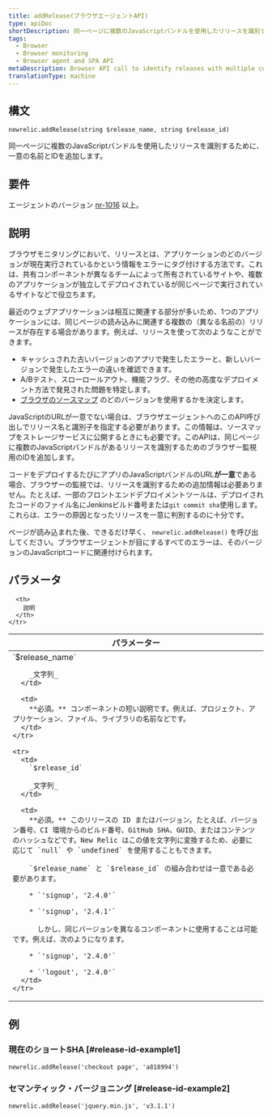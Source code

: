 ```yaml
---
title: addRelease(ブラウザエージェントAPI)
type: apiDoc
shortDescription: 同一ページに複数のJavaScriptバンドルを使用したリリースを識別するために、一意の名前とIDを追加します。
tags:
  - Browser
  - Browser monitoring
  - Browser agent and SPA API
metaDescription: Browser API call to identify releases with multiple components on the same page.
translationType: machine
---
```


## 構文

```
newrelic.addRelease(string $release_name, string $release_id)
```

同一ページに複数のJavaScriptバンドルを使用したリリースを識別するために、一意の名前とIDを追加します。

## 要件

エージェントのバージョン [nr-1016](/docs/release-notes/new-relic-browser-release-notes/browser-agent-release-notes) 以上。

## 説明

ブラウザモニタリングにおいて、リリースとは、アプリケーションのどのバージョンが現在実行されているかという情報をエラーにタグ付けする方法です。これは、共有コンポーネントが異なるチームによって所有されているサイトや、複数のアプリケーションが独立してデプロイされているが同じページで実行されているサイトなどで役立ちます。

最近のウェブアプリケーションは相互に関連する部分が多いため、1つのアプリケーションには、同じページの読み込みに関連する複数の（異なる名前の）リリースが存在する場合があります。例えば、リリースを使って次のようなことができます。

* キャッシュされた古いバージョンのアプリで発生したエラーと、新しいバージョンで発生したエラーの違いを確認できます。
* A/Bテスト、スローロールアウト、機能フラグ、その他の高度なデプロイメント方法で発見された問題を特定します。
* [ブラウザのソースマップ](/docs/new-relic-browser-source-map-support) のどのバージョンを使用するかを決定します。

JavaScriptのURLが一意でない場合は、ブラウザエージェントへのこのAPI呼び出しでリリース名と識別子を指定する必要があります。この情報は、ソースマップをストレージサービスに公開するときにも必要です。このAPIは、同じページに複数のJavaScriptバンドルがあるリリースを識別するためのブラウザー監視用のIDを追加します。

コードをデプロイするたびにアプリのJavaScriptバンドルのURL**が一意**である場合、ブラウザーの監視では、リリースを識別するための追加情報は必要ありません。たとえば、一部のフロントエンドデプロイメントツールは、デプロイされたコードのファイル名にJenkinsビルド番号または`git commit sha`使用します。これらは、エラーの原因となったリリースを一意に判別するのに十分です。

ページが読み込まれた後、できるだけ早く、 `newrelic.addRelease()` を呼び出してください。ブラウザエージェントが目にするすべてのエラーは、そのバージョンのJavaScriptコードに関連付けられます。

## パラメータ

<table>
  <thead>
    <tr>
      <th width="25%">
        パラメーター
      </th>

      <th>
        説明
      </th>
    </tr>
  </thead>

  <tbody>
    <tr>
      <td>
        `$release_name`

        _文字列_
      </td>

      <td>
        **必須。** コンポーネントの短い説明です。例えば、プロジェクト、アプリケーション、ファイル、ライブラリの名前などです。
      </td>
    </tr>

    <tr>
      <td>
        `$release_id`

        _文字列_
      </td>

      <td>
        **必須。** このリリースの ID またはバージョン。たとえば、バージョン番号、CI 環境からのビルド番号、GitHub SHA、GUID、またはコンテンツのハッシュなどです。New Relic はこの値を文字列に変換するため、必要に応じて `null` や `undefined` を使用することもできます。

        `$release_name` と `$release_id` の組み合わせは一意である必要があります。

        * `'signup', '2.4.0'`

        * `'signup', '2.4.1'`

          しかし、同じバージョンを異なるコンポーネントに使用することは可能です。例えば、次のようになります。

        * `'signup', '2.4.0'`

        * `'logout', '2.4.0'`
      </td>
    </tr>
  </tbody>
</table>

## 例

### 現在のショートSHA [#release-id-example1]

```
newrelic.addRelease('checkout page', 'a818994')
```

### セマンティック・バージョニング [#release-id-example2]

```
newrelic.addRelease('jquery.min.js', 'v3.1.1')
```